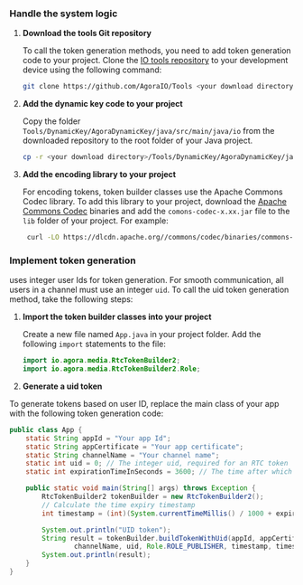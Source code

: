 
### Handle the system logic

1.  **Download the <Vg k="COMPANY" /> tools Git repository**

    To call the token generation methods, you need to add <Vg k="COMPANY" /> token generation code to your project. Clone the [<Vg k="COMPANY" /> IO tools repository](https://github.com/AgoraIO/Tools/tree/master/DynamicKey/AgoraDynamicKey/java/src/main/java) to your development device using the following command:

    ``` bash
    git clone https://github.com/AgoraIO/Tools <your download directory>
    ```

1.  **Add the <Vg k="COMPANY" /> dynamic key code to your project**

    Copy the folder `Tools/DynamicKey/AgoraDynamicKey/java/src/main/java/io` from the downloaded repository to the root folder of your Java project.

    ``` bash
    cp -r <your download directory>/Tools/DynamicKey/AgoraDynamicKey/java/src/main/java/io <your project folder>
    ```

1.  **Add the encoding library to your project**

    For encoding tokens, <Vg k="COMPANY" /> token builder classes use the Apache Commons Codec library. To add this library to your project, download the [Apache Commons Codec](https://commons.apache.org/proper/commons-codec/download_codec.cgi) binaries and add the `comons-codec-x.xx.jar` file to the `lib` folder of your project. For example:

    ``` bash
     curl -LO https://dlcdn.apache.org//commons/codec/binaries/commons-codec-1.15-bin.tar.gz && ( tar xvf commons-codec-1.15-bin.tar.gz && cp commons-codec-1.15/commons-codec-1.15.jar <your project folder>/lib/ && rm -rf commons-codec*)
    ```

### Implement token generation

<Vg k="AGORA_BACKEND" /> uses integer user Ids for token generation. For smooth communication, all users in a channel must use an integer `uid`. To call the uid token generation method, take the following steps:

1. **Import the <Vg k="COMPANY" /> token builder classes into your project**

    Create a new file named `App.java` in your project folder. Add the following `import` statements to the file:

    ``` java
    import io.agora.media.RtcTokenBuilder2;
    import io.agora.media.RtcTokenBuilder2.Role;
    ```

1. **Generate a uid token**

To generate tokens based on user ID, replace the main class of your app with the following token generation code:

``` java
public class App {
    static String appId = "Your app Id";
    static String appCertificate = "Your app certificate";
    static String channelName = "Your channel name";
    static int uid = 0; // The integer uid, required for an RTC token
    static int expirationTimeInSeconds = 3600; // The time after which the token expires

    public static void main(String[] args) throws Exception {
        RtcTokenBuilder2 tokenBuilder = new RtcTokenBuilder2();
        // Calculate the time expiry timestamp
        int timestamp = (int)(System.currentTimeMillis() / 1000 + expirationTimeInSeconds);

        System.out.println("UID token");
        String result = tokenBuilder.buildTokenWithUid(appId, appCertificate,
                channelName, uid, Role.ROLE_PUBLISHER, timestamp, timestamp);
        System.out.println(result);
    }
}
```

